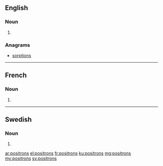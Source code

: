{{also|positróns}}
==English==

===Noun===
{{head|en|plural}}

# {{plural of|positron|lang=en}}

===Anagrams===
* [[sorptions#English|sorptions]]

----

==French==

===Noun===
{{head|fr|plural}}

# {{plural of|positron|lang=fr}}

----

==Swedish==

===Noun===
{{head|sv|noun form}}

# {{sv-noun-form-indef-gen|positron}}

[[ar:positrons]]
[[el:positrons]]
[[fr:positrons]]
[[ku:positrons]]
[[mg:positrons]]
[[my:positrons]]
[[sv:positrons]]